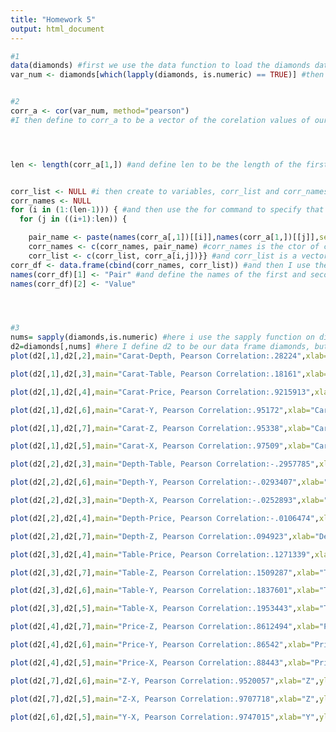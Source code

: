 ```yaml
---
title: "Homework 5"
output: html_document
---
```




```r
#1
data(diamonds) #first we use the data function to load the diamonds dataset
var_num <- diamonds[which(lapply(diamonds, is.numeric) == TRUE)] #then we use the which(lapply()) functions on our dataset diamonds to return a new variable "var_num" which is only the numeric values of the dataset (this is accomplished using is.numeric==TRUE)


#2
corr_a <- cor(var_num, method="pearson")
#I then define to corr_a to be a vector of the corelation values of our numerical variables (using our new data frame, var_num)




len <- length(corr_a[1,]) #and define len to be the length of the first row of corr_a


corr_list <- NULL #i then create to variables, corr_list and corr_names and set them to be equal to NULL (this has to be done before starting the loop)
corr_names <- NULL
for (i in (1:(len-1))) { #and then use the for command to specify that for i,j in 1 to length-1 and i+1 to length
  for (j in ((i+1):len)) {

    pair_name <- paste(names(corr_a[,1])[[i]],names(corr_a[1,])[[j]],sep="-") #the pair name variable is the name of corr_a [i,1], corr_a[1,j] seperated by '-'
    corr_names <- c(corr_names, pair_name) #corr_names is the ctor of corr_names, pair_name
    corr_list <- c(corr_list, corr_a[i,j])}} #and corr_list is a vector of corr_list and the (i,j)th entry of corr_a
corr_df <- data.frame(cbind(corr_names, corr_list)) #and then I use the data.frame function to define corr_df as a data frame consisting of corr_names, corr_list (using the cbind function)
names(corr_df)[1] <- "Pair" #and define the names of the first and second columns of the new data frame using the names function to be "pair" and "value"
names(corr_df)[2] <- "Value"




#3
nums= sapply(diamonds,is.numeric) #here i use the sapply function on diamonds to return only the entrie numbers of diamonds which are numeric (using the is.numeric command)
d2=diamonds[,nums] #here I define d2 to be our data frame diamonds, but with only the numerical columns that we selected earlier; so it returns a matrix with 7 columns. I then use the plot function to create a scatter plot of the selected columns and title it with the variables and the pearson correlation coefficient we calculated earlier, and then title the y and x axis 
plot(d2[,1],d2[,2],main="Carat-Depth, Pearson Correlation:.28224",xlab="Carat",ylab="Depth")

plot(d2[,1],d2[,3],main="Carat-Table, Pearson Correlation:.18161",xlab="Carat",ylab="Table")

plot(d2[,1],d2[,4],main="Carat-Price, Pearson Correlation:.9215913",xlab="Carat",ylab="Price")

plot(d2[,1],d2[,6],main="Carat-Y, Pearson Correlation:.95172",xlab="Carat",ylab="Y")

plot(d2[,1],d2[,7],main="Carat-Z, Pearson Correlation:.95338",xlab="Carat",ylab="Z")

plot(d2[,1],d2[,5],main="Carat-X, Pearson Correlation:.97509",xlab="Carat",ylab="X")

plot(d2[,2],d2[,3],main="Depth-Table, Pearson Correlation:-.2957785",xlab="Depth",ylab="Table")

plot(d2[,2],d2[,6],main="Depth-Y, Pearson Correlation:-.0293407",xlab="Depth",ylab="Y")

plot(d2[,2],d2[,3],main="Depth-X, Pearson Correlation:-.0252893",xlab="Depth",ylab="X")

plot(d2[,2],d2[,4],main="Depth-Price, Pearson Correlation:-.0106474",xlab="Depth",ylab="Price")

plot(d2[,2],d2[,7],main="Depth-Z, Pearson Correlation:.094923",xlab="Depth",ylab="Z")

plot(d2[,3],d2[,4],main="Table-Price, Pearson Correlation:.1271339",xlab="Table",ylab="Price")

plot(d2[,3],d2[,7],main="Table-Z, Pearson Correlation:.1509287",xlab="Table",ylab="Z")

plot(d2[,3],d2[,6],main="Table-Y, Pearson Correlation:.1837601",xlab="Table",ylab="Y")

plot(d2[,3],d2[,5],main="Table-X, Pearson Correlation:.1953443",xlab="Table",ylab="X")

plot(d2[,4],d2[,7],main="Price-Z, Pearson Correlation:.8612494",xlab="Price",ylab="Z")

plot(d2[,4],d2[,6],main="Price-Y, Pearson Correlation:.86542",xlab="Price",ylab="Y")

plot(d2[,4],d2[,5],main="Price-X, Pearson Correlation:.88443",xlab="Price",ylab="X")

plot(d2[,7],d2[,6],main="Z-Y, Pearson Correlation:.9520057",xlab="Z",ylab="Y")

plot(d2[,7],d2[,5],main="Z-X, Pearson Correlation:.9707718",xlab="Z",ylab="X")

plot(d2[,6],d2[,5],main="Y-X, Pearson Correlation:.9747015",xlab="Y",ylab="X")







```
